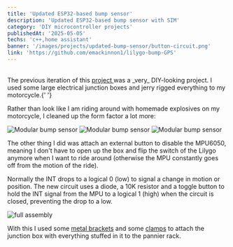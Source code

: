 ```yaml
---
title: 'Updated ESP32-based bump sensor'
description: 'Updated ESP32-based bump sensor with SIM'
category: 'DIY microcontroller projects'
publishedAt: '2025-05-05'
techs: 'c++,home assistant'
banner: '/images/projects/updated-bump-sensor/button-circuit.png'
link: 'https://github.com/emackinnon1/lilygo-bump-GPS'
---
```


<br />
The previous iteration of this
<a className='mt-2' href='/projects/updating-bump-sensor'>
  project
</a>
was a _very_ DIY-looking project. I used some large electrical junction boxes and
jerry rigged everything to my motorcycle.{' '}

Rather than look like I am riding around with homemade explosives on my
motorcycle, I cleaned up the form factor a lot more:

<div className='flex items-center'>
  <Img
    mdx
    publicId='/images/projects/updated-bump-sensor/bump-sensor-1.jpg'
    alt='Modular bump sensor'
    width={250}
    height={350}
  />
  <Img
    mdx
    publicId='/images/projects/updated-bump-sensor/bump-sensor-2.jpg'
    alt='Modular bump sensor'
    width={250}
    height={350}
  />
  <Img
    mdx
    publicId='/images/projects/updated-bump-sensor/bump-sensor-3.jpg'
    alt='Modular bump sensor'
    width={250}
    height={350}
  />
</div>

The other thing I did was attach an external button to disable the MPU6050,
meaning I don't have to open up the box and flip the switch of the Lilygo
anymore when I want to ride around (otherwise the MPU constantly goes off from
the motion of the ride).

Normally the INT drops to a logical 0 (low) to signal a change in motion or
position. The new circuit uses a diode, a 10K resistor and a toggle button to
hold the INT signal from the MPU to a logical 1 (high) when the circuit is
closed, preventing the drop to a low.

<Img
  mdx
  publicId='/images/projects/updated-bump-sensor/button-circuit.png'
  alt='full assembly'
  height={500}
  width={800}
/>

With this I used some
[metal brackets](https://www.amazon.com/dp/B09P5BS72Q?ref_=ppx_hzsearch_conn_dt_b_fed_asin_title_4&th=1)
and some
[clamps](https://www.amazon.com/dp/B08BC6DYJG?ref_=ppx_hzsearch_conn_dt_b_fed_asin_title_2&th=1)
to attach the junction box with everything stuffed in it to the pannier rack.
